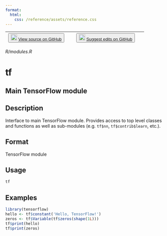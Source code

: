 ```yaml
---
format:
  html:
    css: /reference/assets/reference.css
---
```


| <button class="button"> ![](/reference/assets/GitHub-Mark-32px.png){width="20"} [View source on GitHub](https://github.com/rstudio/tensorflow//blob/main/R/modules.R) </button> | <button class="button"> ![](/reference/assets/GitHub-Mark-32px.png){width="20"} [Suggest edits on GitHub](https://github.com/rstudio/tensorflow//edit/main/R/modules.R) </button> |
|:------------------------------:|:--------------------------------------:|

*R/modules.R*

# tf

## Main TensorFlow module

## Description
Interface to main TensorFlow  module. Provides access to top level classes and functions as well as sub-modules (e.g. `tf$nn`, `tf$contrib$learn`, etc.). 

## Format
TensorFlow module 

## Usage
```r
tf 
```






## Examples
```r
library(tensorflow) 
hello <- tf$constant('Hello, TensorFlow!') 
zeros <- tf$Variable(tf$zeros(shape(1L))) 
tf$print(hello) 
tf$print(zeros) 
```


